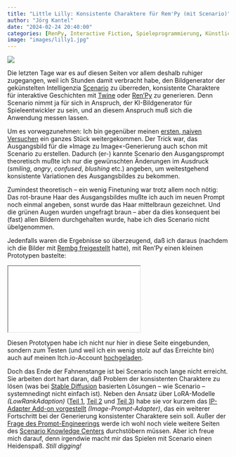 ```yaml
---
title: "Little Lilly: Konsistente Charaktere für Rem'Py (mit Scenario)"
author: "Jörg Kantel"
date: "2024-02-24 20:40:00"
categories: [RenPy, Interactive Fiction, Spieleprogrammierung, Künstliche Intelligenz, Scenario, Stable Diffusion]
image: "images/lilly1.jpg"
---
```


[![](images/lilly1-b.jpg)](https://www.flickr.com/photos/schockwellenreiter/53550813087/)

Die letzten Tage war es auf diesen Seiten vor allem deshalb ruhiger zugegangen, weil ich Stunden damit verbracht habe, den Bildgenerator der gekünstelten Intelligenzia [Scenario](http://cognitiones.kantel-chaos-team.de/technikgeschichte/rechnerundnetze/scenario.html) zu überreden, konsistente Charaktere für interaktive Geschichten mit [Twine](http://cognitiones.kantel-chaos-team.de/multimedia/spieleprogrammierung/twine2.html) oder [Ren'Py](http://cognitiones.kantel-chaos-team.de/multimedia/spieleprogrammierung/renpy.html) zu generieren. Denn Scenario nimmt ja für sich in Anspruch, der KI-Bildgenerator für Spieleentwickler zu sein, und an diesem Anspruch muß sich die Anwendung messen lassen.

Um es vorwegzunehmen: Ich bin gegenüber meinen [ersten, naiven Versuchen](https://kantel.github.io/posts/2024020902_ki_kons_char/) ein ganzes Stück weitergekommen. Der Trick war, das Ausgangsbild für die »Image zu Image«-Generierung auch schon mit Scenario zu erstellen. Dadurch (er-) kannte Scenario den Ausgangsprompt theoretisch mußte ich nur die gewünschten Änderungen im Ausdruck (*smiling*, *angry*, *confused*, *blushing* etc.) angeben, um weitestgehend konsistente Variationen des Ausgangsbildes zu bekommen.

Zumindest theoretisch -- ein wenig Finetuning war trotz allem noch nötig: Das rot-braune Haar des Ausgangsbildes mußte ich auch im neuen Prompt noch einmal angeben, sonst wurde das Haar mittelbraun gezeichnet. Und die grünen Augen wurden ungefragt braun -- aber da dies konsequent bei (fast) allen Bildern durchgehalten wurde, habe ich dies Scenario nicht übelgenommen.

Jedenfalls waren die Ergebnisse so überzeugend, daß ich daraus (nachdem ich die Bilder mit [Rembg freigestellt](https://kantel.github.io/posts/2024020702_rembg/) hatte), mit Ren'Py einen kleinen Prototypen bastelte:

<iframe src="littlelilly/index.html" class="if16_9" name="Little Lilly"></iframe>

Diesen Prototypen habe ich nicht nur hier in diese Seite eingebunden, sondern zum Testen (und weil ich ein wenig stolz auf das Erreichte bin) auch auf meinen Itch.io-Account [hochgeladen](https://kantel.itch.io/little-lilly).

Doch das Ende der Fahnenstange ist bei Scenario noch lange nicht erreicht. Sie arbeiten dort hart daran, daß Problem der konsistenten Charaktere zu lösen (was bei [Stable Diffusion](http://cognitiones.kantel-chaos-team.de/technikgeschichte/rechnerundnetze/stablediffusion.html) basierten Lösungen -- wie Scenario -- systemnedingt nicht einfach ist). Neben den Ansatz über LoRA-Modelle *(LowRankAdaption)* ([Teil 1](https://help.scenario.com/integrating-lora-character-bases-in-game-design), [Teil 2](https://help.scenario.com/integrating-lora-character-bases-in-game-design-part-2-base-style) und [Teil 3](https://help.scenario.com/integrating-lora-character-bases-in-game-design-part-3-base-base)) habe sie vor kurzem das [IP-Adapter Add-on vorgestellt](https://help.scenario.com/introducing-ip-adapter) *(Image-Prompt-Adapter)*, das ein weiterer Fortschritt bei der Generierung konsistenter Charaktere sein soll. Außer der [Frage des Prompt-Engineerings](https://help.scenario.com/prompt-expressions) werde ich wohl noch viele weitere Seiten des [Scenario Knowledge Centers](https://help.scenario.com/) durchstöbern müssen. Aber ich freue mich darauf, denn irgendwie macht mir das Spielen mit Scenario einen Heidenspaß. *Still digging!*